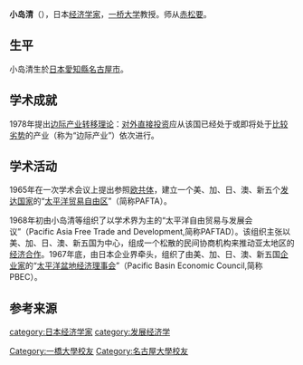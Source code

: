 {{Unreferenced|time=2021-09-01T17:46:58+00:00}}
{{japanese|japanese=小島 清|kana=こじま こよし|romaji=Kojima Kiyoshi}}

'''小岛清'''（{{bd|1920年|5月22日|2010年|1月7日|Kojima, Kiyoshi}}），日本[[经济学家|经济学家]]，[[一桥大学|一桥大学]]教授。师从[[赤松要|赤松要]]。
==生平==
小岛清生於[[日本|日本]][[愛知縣|愛知縣]][[名古屋市|名古屋市]]。

==学术成就==
1978年提出[[边际产业转移理论|边际产业转移理论]]：[[对外直接投资|对外直接投资]]应从该国已经处于或即将处于[[比较劣势|比较劣势]]的产业（称为“边际产业”）依次进行。

==学术活动==
1965年在一次学术会议上提出参照[[欧共体|欧共体]]，建立一个美、加、日、澳、新五个[[发达国家|发达国家]]的“[[太平洋贸易自由区|太平洋贸易自由区]]”（简称PAFTA）。

1968年初由小岛清等组织了以学术界为主的“太平洋自由贸易与发展会议”（Pacific Asia Free Trade and Development,简称PAFTAD）。该组织主张以美、加、日、澳、新五国为中心，组成一个松散的民间协商机构来推动亚太地区的[[经济合作|经济合作]]。1967年底，由日本企业界牵头，组织了由美、加、日、澳、新五国[[企业家|企业家]]的“[[太平洋盆地经济理事会|太平洋盆地经济理事会]]”（Pacific Basin Economic Council,简称PBEC）。

== 参考来源 ==
{{Reflist}}
{{DEFAULTSORT:Kojima, Kiyoshi}}

[[category:日本经济学家|category:日本经济学家]]
[[category:发展经济学|category:发展经济学]]
[[Category:一橋大學校友|Category:一橋大學校友]]
[[Category:名古屋大學校友|Category:名古屋大學校友]]